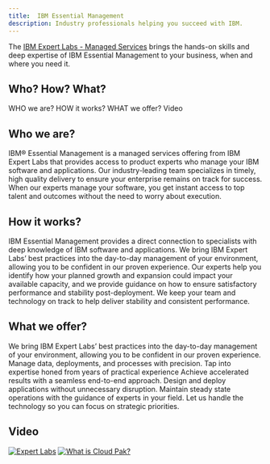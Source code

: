 ```yaml
---
title:  IBM Essential Management
description: Industry professionals helping you succeed with IBM.
---
```


<PageDescription>

The [IBM Expert Labs - Managed Services](https://www.ibm.com/products/expertlabs/managed-services) brings the hands-on skills and deep expertise of IBM Essential Management to your business, when and where you need it.
</PageDescription>

## Who? How? What?
<AnchorLinks>
  <AnchorLink> WHO we are? </AnchorLink>
  <AnchorLink> HOW it works? </AnchorLink>
  <AnchorLink> WHAT we offer? </AnchorLink>
  <AnchorLink>Video</AnchorLink>
</AnchorLinks>


## Who we are?
IBM® Essential Management is a managed services offering from IBM Expert Labs that provides access to product experts who manage your IBM software and applications. Our industry-leading team specializes in timely, high quality delivery to ensure your enterprise remains on track for success. When our experts manage your software, you get instant access to top talent and outcomes without the need to worry about execution.

## How it works?
<Accordion>
  <AccordionItem title="Access technological expertiser">IBM Essential Management provides a direct connection to specialists with deep knowledge of IBM software and applications.</AccordionItem>
  <AccordionItem title="Leverage industry best practices">We bring IBM Expert Labs’ best practices into the day-to-day management of your environment, allowing you to be confident in our proven experience.</AccordionItem>
  <AccordionItem title="Proactively manage capacity">Our experts help you identify how your planned growth and expansion could impact your available capacity, and we provide guidance on how to ensure satisfactory performance and stability post-deployment.</AccordionItem>
  <AccordionItem title="Stabilize working environments">We keep your team and technology on track to help deliver stability and consistent performance.</AccordionItem>
</Accordion>


## What we offer?


<Tabs>
<Tab label="Expert operations">
We bring IBM Expert Labs’ best practices into the day-to-day management of your environment, allowing you to be confident in our proven experience.
</Tab>

<Tab label="Expert administration">
Manage data, deployments, and processes with precision.
</Tab>

<Tab label="Expert advice">
Tap into expertise honed from years of practical experience
</Tab>
</Tabs>

<Tabs>
<Tab label="Optimize performance">
Achieve accelerated results with a seamless end-to-end approach.
</Tab>

<Tab label="Mitigate IT risk">
Design and deploy applications without unnecessary disruption.
</Tab>

<Tab label="Avoid known issues">
Maintain steady state operations with the guidance of experts in your field.
</Tab>

<Tab label="Focus on innovation">
Let us handle the technology so you can focus on strategic priorities.
</Tab>
</Tabs>

## Video
[![Expert Labs](https://img.youtube.com/vi/LToO1p8Gs8E/0.jpg)](https://www.youtube.com/watch?v=LToO1p8Gs8E)
[![What is Cloud Pak?](https://img.youtube.com/vi/oHBrbVf9VBY/0.jpg)](https://www.youtube.com/watch?v=oHBrbVf9VBY)

<Row className="square-card-group">
  <SquareCard
    title="The IBM Expert Labs"
    href="https://www.ibm.com/products/expertlabs/managed-services"
    >
    <Tools aria-label="Tools" className="my-custom-class" />
  </SquareCard>

  <SquareCard
    title="IBM Expert Labs"
    href="https://www.ibm.com/it-infrastructure/us-en/resources/campaignmail/mail/Data-and-AI-Expert-Labs"
    bodyText="Contact Us"
    />
</Row>
